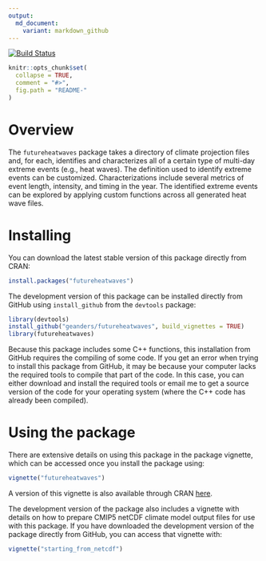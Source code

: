 ```yaml
---
output:
  md_document:
    variant: markdown_github
---
```


<!-- README.md is generated from README.Rmd. Please edit that file -->

[![Build Status](https://travis-ci.org/geanders/futureheatwaves.svg?branch=master)](https://travis-ci.org/geanders/futureheatwaves)

```r
knitr::opts_chunk$set(
  collapse = TRUE,
  comment = "#>",
  fig.path = "README-"
)
```

# Overview 

The `futureheatwaves` package takes a directory of climate projection files and, for each, identifies and characterizes all of a certain type of multi-day extreme events (e.g., heat waves). The definition used to identify extreme events can be customized. Characterizations include several metrics of event length, intensity, and timing in the year. The identified extreme events can be explored by applying custom functions across all generated heat wave files.

# Installing

You can download the latest stable version of this package directly from CRAN: 

```r
install.packages("futureheatwaves")
```

The development version of this package can be installed directly from GitHub using `install_github` from the `devtools` package: 

```r
library(devtools)
install_github("geanders/futureheatwaves", build_vignettes = TRUE)
library(futureheatwaves)
```

Because this package includes some C++ functions, this installation from GitHub requires the compiling of some code. If you get an error when trying to install this package from GitHub, it may be because your computer lacks the required tools to compile that part of the code. In this case, you can either download and install the required tools or email me to get a source version of the code for your operating system (where the C++ code has already been compiled). 

# Using the package

There are extensive details on using this package in the package vignette, which can be accessed once you install the package using: 

```r
vignette("futureheatwaves")
```

A version of this vignette is also available through CRAN [here](https://CRAN.R-project.org/package=futureheatwaves/vignettes/futureheatwaves.html).

The development version of the package also includes a vignette with details on how to prepare CMIP5 netCDF climate model output files for use with this package. If you have downloaded the development version of the package directly from GitHub, you can access that vignette with: 

```r
vignette("starting_from_netcdf")
```

